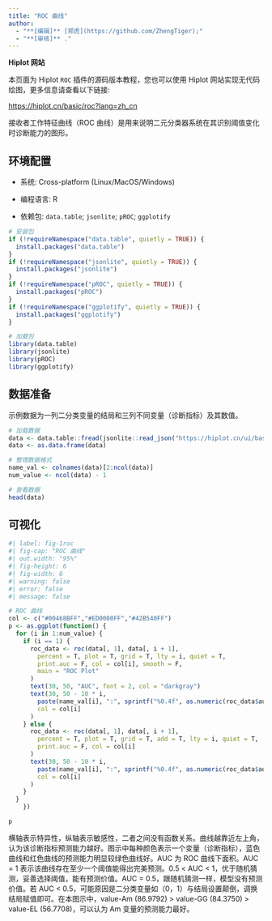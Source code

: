 ```yaml
---
title: "ROC 曲线"
author:
  - "**[编辑]** [郑虎](https://github.com/ZhengTiger);"
  - "**[审核]** ."
---
```


::: callout-note
**Hiplot 网站**

本页面为 Hiplot `ROC` 插件的源码版本教程，您也可以使用 Hiplot 网站实现无代码绘图，更多信息请查看以下链接:

<https://hiplot.cn/basic/roc?lang=zh_cn>
:::

接收者工作特征曲线（ROC 曲线）是用来说明二元分类器系统在其识别阈值变化时诊断能力的图形。

## 环境配置

-   系统: Cross-platform (Linux/MacOS/Windows)

-   编程语言: R

-   依赖包: `data.table`; `jsonlite`; `pROC`; `ggplotify`

```r
# 安装包
if (!requireNamespace("data.table", quietly = TRUE)) {
  install.packages("data.table")
}
if (!requireNamespace("jsonlite", quietly = TRUE)) {
  install.packages("jsonlite")
}
if (!requireNamespace("pROC", quietly = TRUE)) {
  install.packages("pROC")
}
if (!requireNamespace("ggplotify", quietly = TRUE)) {
  install.packages("ggplotify")
}

# 加载包
library(data.table)
library(jsonlite)
library(pROC)
library(ggplotify)
```

## 数据准备

示例数据为一列二分类变量的结局和三列不同变量（诊断指标）及其数值。

```r
# 加载数据
data <- data.table::fread(jsonlite::read_json("https://hiplot.cn/ui/basic/roc/data.json")$exampleData$textarea[[1]])
data <- as.data.frame(data)

# 整理数据格式
name_val <- colnames(data)[2:ncol(data)]
num_value <- ncol(data) - 1

# 查看数据
head(data)
```

## 可视化

```r
#| label: fig-1roc
#| fig-cap: "ROC 曲线"
#| out.width: "95%"
#| fig-height: 6
#| fig-width: 6
#| warning: false
#| error: false
#| message: false

# ROC 曲线
col <- c("#00468BFF","#ED0000FF","#42B540FF")
p <- as.ggplot(function() {
  for (i in 1:num_value) {
    if (i == 1) {
      roc_data <- roc(data[, 1], data[, i + 1],
        percent = T, plot = T, grid = T, lty = i, quiet = T,
        print.auc = F, col = col[i], smooth = F,
        main = "ROC Plot"
      )
      text(30, 50, "AUC", font = 2, col = "darkgray")
      text(30, 50 - 10 * i,
        paste(name_val[i], ":", sprintf("%0.4f", as.numeric(roc_data$auc))),
        col = col[i]
      )
    } else {
      roc_data <- roc(data[, 1], data[, i + 1],
        percent = T, plot = T, grid = T, add = T, lty = i, quiet = T,
        print.auc = F, col = col[i]
      )
      text(30, 50 - 10 * i,
        paste(name_val[i], ":", sprintf("%0.4f", as.numeric(roc_data$auc))),
        col = col[i]
      )
    }
  }
    })

p
```

横轴表示特异性，纵轴表示敏感性，二者之间没有函数关系。曲线越靠近左上角，认为该诊断指标预测能力越好。图示中每种颜色表示一个变量（诊断指标），蓝色曲线和红色曲线的预测能力明显较绿色曲线好。AUC 为 ROC 曲线下面积。AUC = 1 表示该曲线存在至少一个阈值能得出完美预测。0.5 < AUC < 1，优于随机猜测，妥善选择阈值，能有预测价值。AUC = 0.5，跟随机猜测一样，模型没有预测价值。若 AUC < 0.5，可能原因是二分类变量如（0，1）与结局设置颠倒，调换结局赋值即可。在本图示中，value-Am (86.9792) > value-GG (84.3750) > value-EL (56.7708)，可以认为 Am 变量的预测能力最好。




